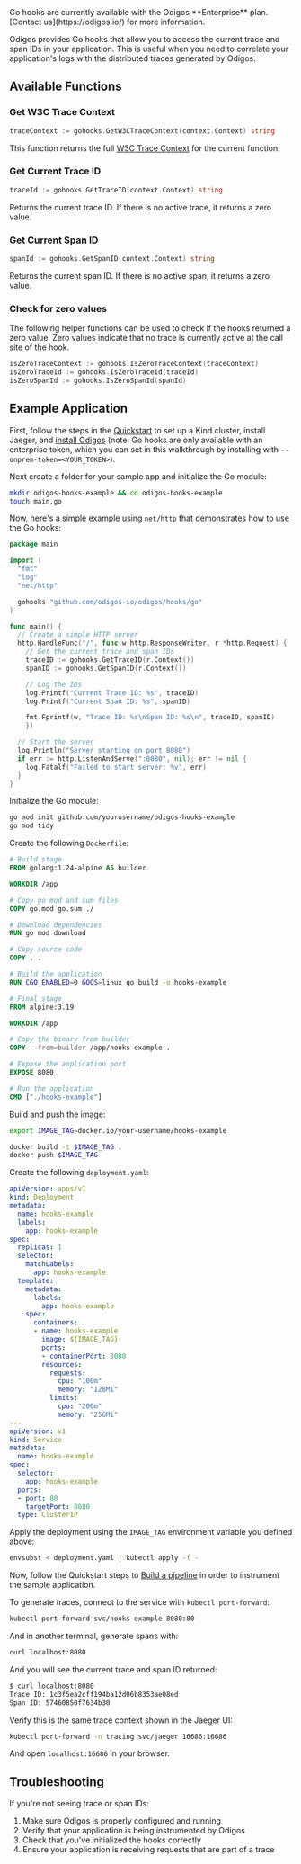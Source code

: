 <Info>
  Go hooks are currently available with the Odigos **Enterprise** plan.<br />
  [Contact us](https://odigos.io/) for more information.
</Info>

Odigos provides Go hooks that allow you to access the current trace and span IDs in your application. 
This is useful when you need to correlate your application's logs with the distributed traces generated by Odigos.

## Available Functions

### Get W3C Trace Context

```go
traceContext := gohooks.GetW3CTraceContext(context.Context) string
```
This function returns the full [W3C Trace Context](https://www.w3.org/TR/trace-context/) for the current function.

### Get Current Trace ID

```go
traceId := gohooks.GetTraceID(context.Context) string
```
Returns the current trace ID. If there is no active trace, it returns a zero value.

### Get Current Span ID

```go
spanId := gohooks.GetSpanID(context.Context) string
```
Returns the current span ID. If there is no active span, it returns a zero value.

### Check for zero values

The following helper functions can be used to check if the hooks returned a zero value. Zero
values indicate that no trace is currently active at the call site of the hook.

```go
isZeroTraceContext := gohooks.IsZeroTraceContext(traceContext)
isZeroTraceId := gohooks.IsZeroTraceId(traceId)
isZeroSpanId := gohooks.IsZeroSpanId(spanId)
```

## Example Application

First, follow the steps in the [Quickstart](/quickstart/introduction) to set up a Kind cluster,
install Jaeger, and [install Odigos](/quickstart/installation) (note: Go hooks are only available with
an enterprise token, which you can set in this walkthrough by installing with `--onprem-token=<YOUR_TOKEN>`).

Next create a folder for your sample app and initialize the Go module:

```bash
mkdir odigos-hooks-example && cd odigos-hooks-example
touch main.go
```

Now, here's a simple example using `net/http` that demonstrates how to use the Go hooks:

```go
package main

import (
  "fmt"
  "log"
  "net/http"

  gohooks "github.com/odigos-io/odigos/hooks/go"
)

func main() {
  // Create a simple HTTP server
  http.HandleFunc("/", func(w http.ResponseWriter, r *http.Request) {
    // Get the current trace and span IDs
    traceID := gohooks.GetTraceID(r.Context())
    spanID := gohooks.GetSpanID(r.Context())

    // Log the IDs
    log.Printf("Current Trace ID: %s", traceID)
    log.Printf("Current Span ID: %s", spanID)

    fmt.Fprintf(w, "Trace ID: %s\nSpan ID: %s\n", traceID, spanID)
	})

  // Start the server
  log.Println("Server starting on port 8080")
  if err := http.ListenAndServe(":8080", nil); err != nil {
    log.Fatalf("Failed to start server: %v", err)
  }
}
```

Initialize the Go module:

```bash
go mod init github.com/yourusername/odigos-hooks-example
go mod tidy
```

Create the following `Dockerfile`:

```dockerfile
# Build stage
FROM golang:1.24-alpine AS builder

WORKDIR /app

# Copy go mod and sum files
COPY go.mod go.sum ./

# Download dependencies
RUN go mod download

# Copy source code
COPY . .

# Build the application
RUN CGO_ENABLED=0 GOOS=linux go build -o hooks-example

# Final stage
FROM alpine:3.19

WORKDIR /app

# Copy the binary from builder
COPY --from=builder /app/hooks-example .

# Expose the application port
EXPOSE 8080

# Run the application
CMD ["./hooks-example"]
```

Build and push the image:

```bash
export IMAGE_TAG=docker.io/your-username/hooks-example
```

```bash
docker build -t $IMAGE_TAG .
docker push $IMAGE_TAG
```

Create the following `deployment.yaml`:

```yaml
apiVersion: apps/v1
kind: Deployment
metadata:
  name: hooks-example
  labels:
    app: hooks-example
spec:
  replicas: 1
  selector:
    matchLabels:
      app: hooks-example
  template:
    metadata:
      labels:
        app: hooks-example
    spec:
      containers:
      - name: hooks-example
        image: ${IMAGE_TAG}
        ports:
        - containerPort: 8080
        resources:
          requests:
            cpu: "100m"
            memory: "128Mi"
          limits:
            cpu: "200m"
            memory: "256Mi"
---
apiVersion: v1
kind: Service
metadata:
  name: hooks-example
spec:
  selector:
    app: hooks-example
  ports:
  - port: 80
    targetPort: 8080
  type: ClusterIP
```

Apply the deployment using the `IMAGE_TAG` environment variable you defined above:

```bash
envsubst < deployment.yaml | kubectl apply -f -
```

Now, follow the Quickstart steps to [Build a pipeline](/quickstart/building-a-pipeline) in order to
instrument the sample application.

To generate traces, connect to the service with `kubectl port-forward`:

```bash
kubectl port-forward svc/hooks-example 8080:80
```

And in another terminal, generate spans with:

```bash
curl localhost:8080
```

And you will see the current trace and span ID returned:

```bash
$ curl localhost:8080
Trace ID: 1c3f5ea2cff194ba12d06b8353ae08ed
Span ID: 57460850f7634b30
```

Verify this is the same trace context shown in the Jaeger UI:

```bash
kubectl port-forward -n tracing svc/jaeger 16686:16686
```

And open `localhost:16686` in your browser.

## Troubleshooting

If you're not seeing trace or span IDs:

1. Make sure Odigos is properly configured and running
2. Verify that your application is being instrumented by Odigos
3. Check that you've initialized the hooks correctly
4. Ensure your application is receiving requests that are part of a trace
